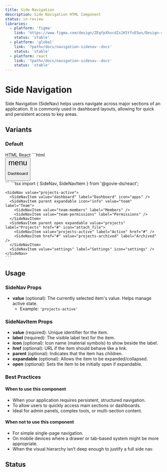 ```yaml
---
title: Side Navigation
description: Side Navigation HTML Component
status: in-review
libraries:
  - platform: 'figma'
    link: 'https://www.figma.com/design/ZEqfpXhocdZs1K5YfsE5ws/Design-system?node-id=6439-817'
    status: 'stable'
  - platform: 'global'
    link: '?path=/docs/navigation-sidenav--docs'
    status: 'stable'
  - platform: react
    link: '?path=/docs/navigation-sidenav--docs'
    status: 'stable'
---
```


# Side Navigation

Side Navigation (SideNav) helps users navigate across major sections of an application. It is commonly used in dashboard layouts, allowing for quick and persistent access to key areas.

## Variants

### Default

<ComponentContainer>
  <SideNav value="projects-active">
    <SideNavItem value="dashboard" label="Dashboard" icon="apps" />
    <SideNavItem parent expandable icon="info" value="team" label="Team">
      <SideNavItem value="team-members" label="Members" />
      <SideNavItem value="team-permissions" label="Permissions" />
    </SideNavItem>
    <SideNavItem
      parent
      open
      expandable
      value="projects"
      label="Projects"
      href="#"
      icon="attach_file"
    >
      <SideNavItem value="projects-active" label="Active" href="#" />
      <SideNavItem href="#" value="projects-archived" label="Archived" />
    </SideNavItem>
    <SideNavItem value="settings" label="Settings" icon="settings" />
  </SideNav>
</ComponentContainer>

<Tabs id="tab2">
  <TabList>
    <TabItem value="tab21" checked>HTML</TabItem>
    <TabItem value="tab23">React</TabItem>
  </TabList>
  <TabPanel value="tab21">        
    ```html
    <div class="gi-side-nav-container">
      <div role="group" aria-label="Dashboard item">
        <button class="gi-btn gi-side-nav-item gi-side-nav-item-parent gi-side-nav-item-selected" id=":r3:-dashboard" type="button">
          <div class="gi-side-nav-item-left">
            <div class="gi-side-nav-item-icon">
              <span class="gi-block material-symbols-outlined" style="font-size: 24px;">menu</span>
            </div>
            <div class="gi-side-nav-item-label">
              <p class="gi-paragraph-md gi-text-start gi-whitespace-normal">Dashboard</p>
            </div>
          </div>
        </button>
      </div>
      <!-- More items follow similarly -->
    </div>
    ```
  </TabPanel>
  <TabPanel value="tab23">
    ```tsx
    import { SideNav, SideNavItem } from '@govie-ds/react';

    <SideNav value="projects-active">
      <SideNavItem value="dashboard" label="Dashboard" icon="apps" />
      <SideNavItem parent expandable icon="info" value="team" label="Team">
        <SideNavItem value="team-members" label="Members" />
        <SideNavItem value="team-permissions" label="Permissions" />
      </SideNavItem>
      <SideNavItem parent open expandable value="projects" label="Projects" href="#" icon="attach_file">
        <SideNavItem value="projects-active" label="Active" href="#" />
        <SideNavItem href="#" value="projects-archived" label="Archived" />
      </SideNavItem>
      <SideNavItem value="settings" label="Settings" icon="settings" />
    </SideNav>
    ```

  </TabPanel>
</Tabs>

## Usage

### SideNav Props

- **value** (optional): The currently selected item's value. Helps manage active state.
  - Example: `'projects-active'`

### SideNavItem Props

- **value** (required): Unique identifier for the item.
- **label** (required): The visible label text for the item.
- **icon** (optional): Icon name (material symbols) to show beside the label.
- **href** (optional): URL if the item should behave like a link.
- **parent** (optional): Indicates that the item has children.
- **expandable** (optional): Allows the item to be expanded/collapsed.
- **open** (optional): Sets the item to be initially open if expandable.

### Best Practices

#### When to use this component

- When your application requires persistent, structured navigation.
- To allow users to quickly access main sections or dashboards.
- Ideal for admin panels, complex tools, or multi-section content.

#### When not to use this component

- For simple single-page navigation.
- On mobile devices where a drawer or tab-based system might be more appropriate.
- When the visual hierarchy isn’t deep enough to justify a full side nav.

## Status

<ComponentStatusBlock componentId="side-nav" />
